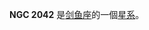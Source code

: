{{NGCInfoBox|NGCID=NGC 2042|發現者=詹姆士·丹露帕|發現日期=1826年9月27日|其他編號=ESO 56-SC163|曆元=J2000.0|赤經=5時36分9.6秒
|赤緯=-68°55'25"|星座=剑鱼座|星體=星系|星等=9.6|表面亮度=|藍等=9.8}}

'''NGC 2042''' 是[[剑鱼座|剑鱼座]]的一個[[星系|星系]]。

{{NGCReference|2042}}
{{Catalogs|NGC=2042}}